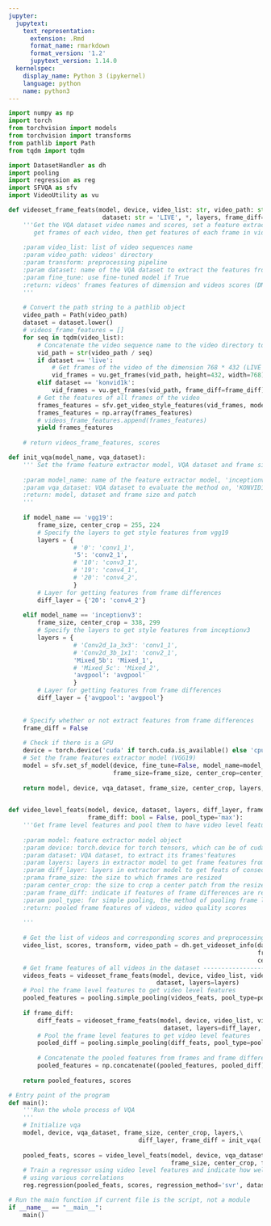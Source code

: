 ```yaml
---
jupyter:
  jupytext:
    text_representation:
      extension: .Rmd
      format_name: rmarkdown
      format_version: '1.2'
      jupytext_version: 1.14.0
  kernelspec:
    display_name: Python 3 (ipykernel)
    language: python
    name: python3
---
```


```python
import numpy as np
import torch
from torchvision import models
from torchvision import transforms
from pathlib import Path
from tqdm import tqdm

import DatasetHandler as dh
import pooling
import regression as reg
import SFVQA as sfv
import VideoUtility as vu
```

```python
def videoset_frame_feats(model, device, video_list: str, video_path: str, transform, 
                          dataset: str = 'LIVE', *, layers, frame_diff=False) -> list:
    '''Get the VQA dataset video names and scores, set a feature extractor model,
       get frames of each video, then get features of each frame in videos
       
    :param video_list: list of video sequences name
    :param video_path: videos' directory
    :param transform: preprocessing pipeline
    :param dataset: name of the VQA dataset to extract the features from
    :param fine_tune: use fine-tuned model if True
    :return: videos' frames features of dimension and videos scores (DMOS)
    '''
       
    # Convert the path string to a pathlib object
    video_path = Path(video_path)
    dataset = dataset.lower()
    # videos_frame_features = []
    for seq in tqdm(video_list):
        # Concatenate the video sequence name to the video directory to get the full video path
        vid_path = str(video_path / seq)
        if dataset == 'live':
            # Get frames of the video of the dimension 768 * 432 (LIVE VQA videos)
            vid_frames = vu.get_frames(vid_path, height=432, width=768)
        elif dataset == 'konvid1k':
            vid_frames = vu.get_frames(vid_path, frame_diff=frame_diff)
        # Get the features of all frames of the video
        frames_features = sfv.get_video_style_features(vid_frames, model, device, transform, layers)
        frames_features = np.array(frames_features)
        # videos_frame_features.append(frames_features)
        yield frames_features
    
    # return videos_frame_features, scores
```

```python
def init_vqa(model_name, vqa_dataset):
    ''' Set the frame feature extractor model, VQA dataset and frame size
    
    :param model_name: name of the feature extractor model, 'inceptionv3', 'vgg19':
    :param vqa_dataset: VQA dataset to evaluate the method on, 'KONVID1K' , 'LIVE'
    :return: model, dataset and frame size and patch
    '''
    
    if model_name == 'vgg19':
        frame_size, center_crop = 255, 224
        # Specify the layers to get style features from vgg19
        layers = {
                  # '0': 'conv1_1',
                  '5': 'conv2_1', 
                  # '10': 'conv3_1', 
                  # '19': 'conv4_1',
                  # '20': 'conv4_2',  
                  }
        # Layer for getting features from frame differences
        diff_layer = {'20': 'conv4_2'}
        
    elif model_name == 'inceptionv3':
        frame_size, center_crop = 338, 299
        # Specify the layers to get style features from inceptionv3
        layers = {
                  # 'Conv2d_1a_3x3': 'conv1_1',
                  # 'Conv2d_3b_1x1': 'conv2_1', 
                  'Mixed_5b': 'Mixed_1', 
                  # 'Mixed_5c': 'Mixed_2',
                  'avgpool': 'avgpool'
                  }
        # Layer for getting features from frame differences
        diff_layer = {'avgpool': 'avgpool'}
        
    
    # Specify whether or not extract features from frame differences
    frame_diff = False
    
    # Check if there is a GPU
    device = torch.device('cuda' if torch.cuda.is_available() else 'cpu')
    # Set the frame features extractor model (VGG19)
    model = sfv.set_sf_model(device, fine_tune=False, model_name=model_name,
                             frame_size=frame_size, center_crop=center_crop)
                
    return model, device, vqa_dataset, frame_size, center_crop, layers, diff_layer, frame_diff
    
```

```python
def video_level_feats(model, device, dataset, layers, diff_layer, frame_size, center_crop,
                      frame_diff: bool = False, pool_type='max'):
    '''Get frame level features and pool them to have video level features (representation)
    
    :param model: feature extractor model object
    :param device: torch.device for torch tensors, which can be of cuda or cpu type
    :param dataset: VQA dataset, to extract its frames'features
    :param layers: layers in extractor model to get frame features from
    :param diff_layer: layers in extractor model to get feats of consecutive frames' differences from
    :prama frame_size: the size to which frames are resized
    :param center_crop: the size to crop a center patch from the resized frame
    :param frame_diff: indicate if features of frame differences are required
    :param pool_type: for simple pooling, the method of pooling frame level feats of a video
    :return: pooled frame features of videos, video quality scores 
    
    '''
    
    # Get the list of videos and corresponding scores and preprocessing module of cross dataset
    video_list, scores, transform, video_path = dh.get_videoset_info(dataset=dataset,
                                                                     frame_size=frame_size,
                                                                     center_crop=center_crop)
    # Get frame features of all videos in the dataset --------------------------------------*
    videos_feats = videoset_frame_feats(model, device, video_list, video_path, transform,
                                         dataset, layers=layers)
    # Pool the frame level features to get video level features
    pooled_features = pooling.simple_pooling(videos_feats, pool_type=pool_type)
    
    if frame_diff:
        diff_feats = videoset_frame_feats(model, device, video_list, video_path, transform,
                                           dataset, layers=diff_layer, frame_diff=frame_diff)
        # Pool the frame level features to get video level features
        pooled_diff = pooling.simple_pooling(diff_feats, pool_type=pool_type)
        
        # Concatenate the pooled features from frames and frame differences
        pooled_features = np.concatenate((pooled_features, pooled_diff), axis=1)
    
    return pooled_features, scores
```

```python
# Entry point of the program
def main():
    '''Run the whole process of VQA
    '''
    # Initialize vqa
    model, device, vqa_dataset, frame_size, center_crop, layers,\
                                    diff_layer, frame_diff = init_vqa('inceptionv3',
                                                                      'konvid1k')
    pooled_feats, scores = video_level_feats(model, device, vqa_dataset, layers, diff_layer,
                                             frame_size, center_crop, frame_diff)
    # Train a regressor using video level features and indicate how well it predicts the scores
    # using various correlations
    reg.regression(pooled_feats, scores, regression_method='svr', dataset=vqa_dataset)               
```

```python
# Run the main function if current file is the script, not a module
if __name__ == "__main__":
    main()
```

```python

```

```python

```

```python

```

```python

```
